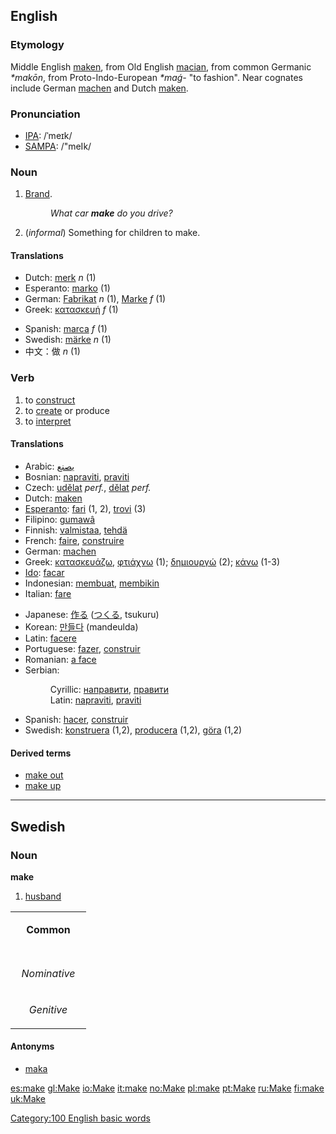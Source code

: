 ==English==
===Etymology===
Middle English [[maken]], from Old English [[macian]], from common Germanic ''*makōn'', from Proto-Indo-European ''*maǵ-'' "to fashion".  Near cognates include German [[machen]] and Dutch [[maken]].

=== Pronunciation ===
*[[w:IPA|IPA]]: /ˈmeɪk/
*[[w:SAMPA|SAMPA]]: /"meIk/

===Noun===
{{en-noun|make|makes}}

#[[brand|Brand]].
#:''What car '''make''' do you drive?''
#(''informal'') Something for children to make.

==== Translations ====
{{top}}
*Dutch: [[merk]] ''n'' (1)
*Esperanto: [[marko]] (1)
*German: [[Fabrikat]] ''n'' (1), [[Marke]] ''f'' (1)
*Greek: [[κατασκευή]] ''f'' (1)
{{mid}}
*Spanish: [[marca]] ''f'' (1)
*Swedish: [[märke]] ''n'' (1)
*中文：做 ''n'' (1) <!--What language is this?-->
{{bottom}}

=== Verb ===
{{irregverb|'''to make'''|'''[[makes]]'''|'''[[made]]'''|'''made'''|'''[[making]]'''}}

# to [[construct]]
# to [[create]] or produce
# to [[interpret]]

==== Translations ====
{{Top}}
*Arabic: [[يصنع]]
*Bosnian: [[napraviti]], [[praviti]]
*Czech: [[udělat]] ''perf.'', [[dělat]] ''perf.''
*Dutch: [[maken]]
*[[Esperanto]]: [[fari]] (1, 2), [[trovi]] (3)
*Filipino: [[gumawâ]]
*Finnish: [[valmistaa]], [[tehdä]]
*French: [[faire]], [[construire]]
*German: [[machen]]
*Greek: [[:el:κατασκευάζω|κατασκευάζω]], [[:el:φτιάχνω|φτιάχνω]] (1); [[:el:δημιουργώ|δημιουργώ]] (2); [[:el:κάνω|κάνω]] (1-3)
*[[Ido]]: [[facar]]
*Indonesian: [[buat|membuat]], [[bikin|membikin]]
*Italian: [[fare]]
{{Mid}}
*Japanese: [[作る]] ([[つくる]], tsukuru)
*Korean: [[만들다]] (mandeulda)
*Latin: [[facere]]
*Portuguese: [[fazer]], [[construir]]
*Romanian: [[a face]]
*Serbian:
*:Cyrillic: [[направити]], [[правити]]
*:Latin: [[napraviti]], [[praviti]]
*Spanish: [[hacer]], [[construir]]
*Swedish: [[konstruera]] (1,2), [[producera]] (1,2), [[göra]] (1,2)
{{Bottom}}

====Derived terms====
*[[make out]]
*[[make up]]

----

==Swedish==
===Noun===
'''make'''

#[[husband]]

{| border=1 cellspacing=0
| bgcolor="#FFFFF0" colspan=5 align=center | '''Common'''
|-
|- bgcolor="#FFFFF0" align=center
! rowspan=2 | 
| colspan=2 width=105| Singular 
| colspan=2 | Plural
|- bgcolor="#FFFFF0" align=center
| width=105 | ''Indefinite'' 
| width=105 | ''Definite'' 
| width=105 |  ''Indefinite'' 
|  width=105 | ''Definite''
|- align=center
| width=105 bgcolor="#FFFFF0" | ''Nominative'' 
| [[make]]
| [[maken]]
| [[makar]]
| [[makarna]]
|- align=center
| width=105 bgcolor="#FFFFF0" | ''Genitive'' 
| [[makes]]
| [[makens]]
| [[makars]]
| [[makarnas]]
|}

====Antonyms====
*[[maka]]

<!-- Categories -->
[[Category:100 English basic words]]

<!-- Other Languge Links -->

[[es:make]]
[[gl:Make]]
[[io:Make]]
[[it:make]]
[[no:Make]]
[[pl:make]]
[[pt:Make]]
[[ru:Make]]
[[fi:make]]
[[uk:Make]]